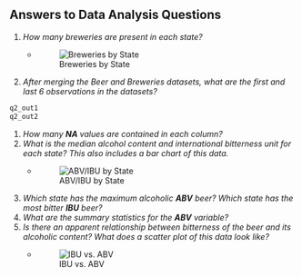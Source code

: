 ## Answers to Data Analysis Questions
1. *How many breweries are present in each state?*
    - ![Breweries by State](tmp/q1_plot.png "Breweries by State")
1. *After merging the Beer and Breweries datasets, what are the first and last 6 observations in the datasets?*
```r
q2_out1
q2_out2
```
1. *How many **NA** values are contained in each column?*
1. *What is the median alcohol content and international bitterness unit for each state?  This also includes a bar chart of this data.*
    - ![ABV/IBU by State](tmp/q4_plot.png "ABV/IBU by State")
1. *Which state has the maximum alcoholic **ABV** beer?  Which state has the most bitter **IBU** beer?*
1. *What are the summary statistics for the **ABV** variable?*
1. *Is there an apparent relationship between bitterness of the beer and its alcoholic content?  What does a scatter plot of this data look like?*
    - ![IBU vs. ABV](tmp/q7_plot.png "IBU vs. ABV")